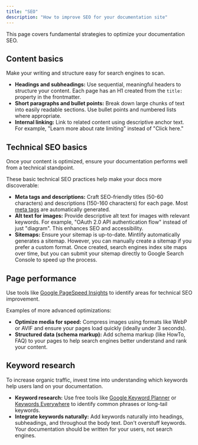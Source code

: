 ```yaml
---
title: "SEO"
description: "How to improve SEO for your documentation site"
---
```


<Tip>
This page covers fundamental strategies to optimize your documentation SEO.
</Tip>

## Content basics

Make your writing and structure easy for search engines to scan.

- **Headings and subheadings:** Use sequential, meaningful headers to structure your content. Each page has an H1 created from the `title:` property in the frontmatter.
- **Short paragraphs and bullet points:** Break down large chunks of text into easily readable sections. Use bullet points and numbered lists where appropriate.
- **Internal linking:** Link to related content using descriptive anchor text. For example, "Learn more about rate limiting" instead of "Click here."

## Technical SEO basics

Once your content is optimized, ensure your documentation performs well from a technical standpoint. 

These basic technical SEO practices help make your docs more discoverable:

- **Meta tags and descriptions:** Craft SEO-friendly titles (50-60 characters) and descriptions (150-160 characters) for each page. Most [meta tags](/optimize/seo) are automatically generated.
- **Alt text for images:** Provide descriptive alt text for images with relevant keywords. For example, "OAuth 2.0 API authentication flow" instead of just "diagram". This enhances SEO and accessibility.
- **Sitemaps:** Ensure your sitemap is up-to-date. Mintlify automatically generates a sitemap. However, you can manually create a sitemap if you prefer a custom format. Once created, search engines index site maps over time, but you can submit your sitemap directly to Google Search Console to speed up the process.

## Page performance

Use tools like [Google PageSpeed Insights](https://pagespeed.web.dev) to identify areas for technical SEO improvement.

Examples of more advanced optimizations: 

- **Optimize media for speed:** Compress images using formats like WebP or AVIF and ensure your pages load quickly (ideally under 3 seconds).
- **Structured data (schema markup):** Add schema markup (like HowTo, FAQ) to your pages to help search engines better understand and rank your content.

## Keyword research

To increase organic traffic, invest time into understanding which keywords help users land on your documentation.

- **Keyword research:** Use free tools like [Google Keyword Planner](https://ads.google.com/intl/en_us/home/tools/keyword-planner/) or [Keywords Everywhere](https://keywordseverywhere.com) to identify common phrases or long-tail keywords.
- **Integrate keywords naturally:** Add keywords naturally into headings, subheadings, and throughout the body text. Don't overstuff keywords. Your documentation should be written for your users, not search engines.
